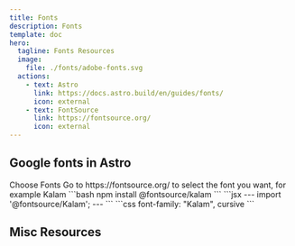 ```yaml
---
title: Fonts
description: Fonts
template: doc
hero:
  tagline: Fonts Resources
  image:
    file: ./fonts/adobe-fonts.svg
  actions:
    - text: Astro
      link: https://docs.astro.build/en/guides/fonts/
      icon: external
    - text: FontSource
      link: https://fontsource.org/
      icon: external
---
```



## Google fonts in Astro

<LinkButton href="https://fontsource.org" icon="seti:font">
	Choose Fonts
</LinkButton>
Go to https://fontsource.org/ to select the font you want, for example Kalam

<Tabs>
  <TabItem label="Install">
		```bash
		npm install @fontsource/kalam
		```
	</TabItem>
  <TabItem label="Astro">
		```jsx
		---
		import '@fontsource/Kalam';
		---
		```
	</TabItem>
  <TabItem label="CSS">
		```css
		font-family: "Kalam", cursive
		```
	</TabItem>
  <TabItem label="JS">
	</TabItem>
</Tabs>


## Misc Resources

<LinkCard
	title="Handling fonts in Astro"
	href="https://docs.astro.build/en/guides/fonts/"
	/>
<LinkCard
	title="Modern Font Stack"
	description='Use modern font family, such as font-family: system-ui, sans-serif;'
	href="https://modernfontstacks.com"
	/>
<LinkCard
	title="Google Fonts"
	href="https://fonts.google.com"
	/>

